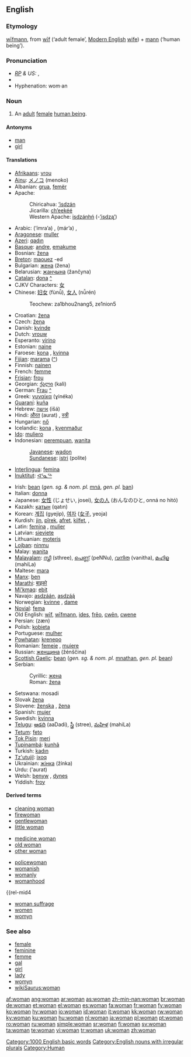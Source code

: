 {{wikipedia|dab=woman (disambiguation)|woman}}
==English==

{{rank|enough|quite|brought|231|woman|want|home|whose}}

===Etymology===
{{OE.}} [[wifmann|wīfmann]], from [[wif|wīf]] (‘adult female’, [[Modern English]] [[wife]]) + [[mann]] (‘human being’).

===Pronunciation===
* ''[[RP]] & US:'' {{IPA|/ˈwʊmən/}}, {{SAMPA|/"wUm@n/}}
* {{audio|en-us-woman.ogg|Audio (US)}}
* Hyphenation: wom·an

===Noun===
{{wikipedia}}
{{en-noun|women}}

# An [[adult]] [[female]] [[human being]].

====Antonyms====
* [[man]]
* [[girl]]

====Translations====
{{trans-top|adult female human being}}
* [[Afrikaans]]: [[vrou]]
* [[Ainu]]: [[メノコ]] (menoko)
* Albanian: [[grua]], [[femër]]
* Apache:
*: Chiricahua: [[’isdzán]]
*: Jicarilla: [[ch’eekéé]]
*: Western Apache: [[isdzánhń]] (-[[’isdzą’]])
* Arabic: {{ARchar|[[امراة|امرأة]]}} (’ímra’a) {{f}}, {{ARchar|[[مراة|مرأة]]}} (már’a) {{f}}, {{ARchar|[[نساء]]}} {{p}}
* [[Aragonese]]: [[muller]] {{f}}
* [[Azeri]]: [[qadın]]
* [[Basque]]: [[andre]], [[emakume]]
* Bosnian: [[žena#Bosnian|žena]] {{f}}
* [[Breton]]: [[maouez]] {{f}} -ed {{p}}
* Bulgarian: [[жена#Bulgarian|жена]] (žena) {{f}}
* Belarusian: [[жанчына]] (žančyna)  {{f}}
* [[Catalan]]: [[dona]] {{f}} [[:ca:dona|^]]
* CJKV Characters: [[女]]
* Chinese: [[妇女]] (fùnǚ), [[女人]] (nǚrén)
*: Teochew: za1bhou2nang5, ze1nion5
* Croatian: [[žena#Croatian|žena]] {{f}}
* Czech: [[žena#Czech|žena]] {{f}}
* Danish: [[kvinde]] {{c}}
* Dutch: [[vrouw]] {{f}}
* Esperanto: [[virino]]
* Estonian: [[naine]]
* Faroese: [[kona]] {{f}}, [[kvinna]] {{f}}
* [[Fijian]]: [[marama]] ([[:fj:marama|^]])
* Finnish: [[nainen]]
* French: [[femme]] {{f}}
* [[Frisian]]: [[frou]]
* Georgian: [[ქალი]] (kali)
* German: [[Frau]] {{f}} [[:de:Frau|^]]
* Greek: [[γυναίκα]] (ɣinéka) {{f}}
* [[Guaraní]]: [[kuña]]
* Hebrew: [[אישה]] (išá) {{f}}
* Hindi: [[औरत]] (aurat) {{f}}, [[स्त्री]]
* Hungarian: [[nő]]
* Icelandic: [[kona]] {{f}}, [[kvenmaður]] {{m}}
* [[Ido]]: [[muliero]]
* Indonesian: [[perempuan]], [[wanita]]
*: [[Javanese]]: [[wadon]]
*: [[Sundanese]]: [[istri]] (polite)
* [[Interlingua]]: [[femina]]
* [[Inuktitut]]: [[ᐊᕐᓇᖅ]]
{{trans-mid}}
* Irish: [[bean]] (''gen. sg. & nom. pl.'' [[mná]], ''gen. pl.'' [[ban#Irish|ban]])
* Italian: [[donna]] {{f}}
* Japanese: [[女性]] (じょせい, josei), [[女の人]] (おんなのひと, onná no hitó)
* Kazakh: [[қатын]] (qatın)
* Korean: [[계집]] (gyejip), [[여자]] ([[女子]], yeoja)
* Kurdish: [[jin]], [[pîrek]], [[afret]], [[kilfet]], {{KUchar|[[ژن]]}}, {{KUchar|[[ئافره‌ت]]}}
* Latin: [[femina]] {{f}}, [[mulier]] {{f}}
* Latvian: [[sieviete]] {{f}}
* Lithuanian: [[moteris]] {{f}}
* [[Lojban]]: [[ninmu]]
* Malay: [[wanita]]
* [[Malayalam]]: [[സ്ത്രീ]] (sthree), [[പെണ്ണ്]] (peNNu), [[വനിത]] (vanitha), [[മഹിള]] (mahiLa)
* Maltese: [[mara]]
* [[Manx]]: [[ben#Manx|ben]] {{f}}
* [[Marathi]]: [[बाइको]]
* [[Mi'kmaq]]: [[ebit]]
* Navajo: [[asdzáán]], [[asdzą́ą́]]
* Norwegian: [[kvinne]] {{c}}, [[dame ]] {{c}}
* [[Novial]]: [[fema]]
* Old English: [[wif|wīf]], [[wifmann|wīfmann]], [[ides]], [[freo|frēo]], [[cwen|cwēn]], [[cwene]]
* Persian: {{FAchar|[[زن|زَن]]}} (zæn)
* Polish: [[kobieta]] {{f}}
* Portuguese: [[mulher]] {{f}}
* [[Powhatan]]: [[krenepo]]
* Romanian: [[femeie]] {{f}}, [[muiere]] {{f}}
* Russian: [[женщина]] (žénščina) {{f}}
* [[Scottish Gaelic]]: [[bean#Scottish Gaelic|bean]] {{f}} (''gen. sg. & nom. pl.'' [[mnathan]], ''gen. pl.'' [[bean#Scottish Gaelic|bean]])
* Serbian:
*: Cyrillic: [[жена#Serbian|жена]] {{f}}
*: Roman: [[žena#Serbian|žena]] {{f}}
* Setswana: mosadi
* Slovak [[žena]] {{f}}
* Slovene: [[ženska]] {{f}}, [[žena]] {{f}}
* Spanish: [[mujer]] {{f}}
* Swedish: [[kvinna]] {{c}}
* [[Telugu]]: [[ఆడది]] (aaDadi), [[స్త్రీ]] (stree), [[మహిళ]] (mahiLa)
* [[Tetum]]: [[feto]]
* [[Tok Pisin]]: [[meri]]
* [[Tupinambá]]: [[kunhã]]
* Turkish: [[kadın]]
* [[Tz'utujil]]: [[ixoq]]
* Ukrainian: [[жінка]] (žínka) {{f}}
* Urdu: {{URchar|[[عورت]]}} ('aurat) {{f}}
* Welsh: [[benyw]] {{f}}, [[dynes]] {{f}}
* Yiddish: [[froy]] {{f}}
{{trans-bottom}}

====Derived terms====
{{rel-top4|terms derived from woman}}
* [[cleaning woman]]
* [[firewoman]]
* [[gentlewoman]]
* [[little woman]]
{{rel-mid4}}
* [[medicine woman]]
* [[old woman]]
* [[other woman]]
{{rel-mid4}}
* [[policewoman]]
* [[womanish]]
* [[womanly]]
* [[womanhood]]
{{rel-mid4
* [[woman suffrage]]
* [[women]]
* [[womyn]]
{{rel-bottom}}

===See also===
* [[female]]
* [[feminine]]
* [[femme]]
* [[gal]]
* [[girl]]
* [[lady]]
* [[womyn]]
* [[wikiSaurus:woman]]

[[Category:1000 English basic words]]
[[Category:English nouns with irregular plurals]]
[[Category:Human]]

[[af:woman]]
[[ang:woman]]
[[ar:woman]]
[[as:woman]]
[[zh-min-nan:woman]]
[[br:woman]]
[[de:woman]]
[[et:woman]]
[[el:woman]]
[[es:woman]]
[[fa:woman]]
[[fr:woman]]
[[fy:woman]]
[[ko:woman]]
[[hy:woman]]
[[io:woman]]
[[id:woman]]
[[it:woman]]
[[kk:woman]]
[[rw:woman]]
[[ky:woman]]
[[ku:woman]]
[[hu:woman]]
[[nl:woman]]
[[ja:woman]]
[[pl:woman]]
[[pt:woman]]
[[ro:woman]]
[[ru:woman]]
[[simple:woman]]
[[sr:woman]]
[[fi:woman]]
[[sv:woman]]
[[ta:woman]]
[[te:woman]]
[[vi:woman]]
[[tr:woman]]
[[uk:woman]]
[[zh:woman]]